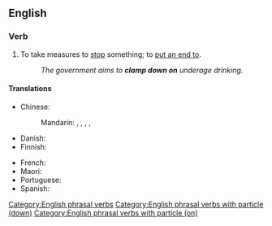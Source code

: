 ==English==

===Verb===
{{head|en|verb}}

# {{lb|en|transitive|idiomatic}} To take measures to [[stop]] something; to [[put an end to]].
#: ''The government aims to '''clamp down on''' underage drinking.''

====Translations====
{{trans-top|to take measures to stop something}}
* Chinese:
*: Mandarin: {{t+|cmn|壓制}}, {{t+|cmn|压制|tr=yāzhì}}, {{t+|cmn|制止|tr=zhìzhǐ}}, {{t+|cmn|鎮壓}}, {{t+|cmn|镇压|tr=zhènyā}}
* Danish: {{t-needed|da}}
* Finnish: {{t+|fi|puuttua}}
{{trans-mid}}
* French: {{t-needed|fr}}
* Maori: {{t|mi|pēhipēhi}}
* Portuguese: {{t-needed|pt}}
* Spanish: {{t-needed|es}}
{{trans-bottom}}

[[Category:English phrasal verbs]]
[[Category:English phrasal verbs with particle (down)]]
[[Category:English phrasal verbs with particle (on)]]